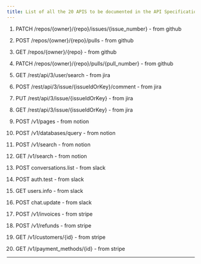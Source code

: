```yaml
---
title: List of all the 20 APIS to be documented in the API Specification
---
```


1. PATCH /repos/{owner}/{repo}/issues/{issue\_number} - from github
2. POST /repos/{owner}/{repo}/pulls - from github
3. GET /repos/{owner}/{repo} - from github
4. PATCH /repos/{owner}/{repo}/pulls/{pull\_number} - from github

5. GET /rest/api/3/user/search - from jira
6. POST /rest/api/3/issue/{issueIdOrKey}/comment - from jira
7. PUT /rest/api/3/issue/{issueIdOrKey} - from jira
8. GET /rest/api/3/issue/{issueIdOrKey} - from jira

9. POST /v1/pages - from notion
10. POST /v1/databases/query - from notion
11. POST /v1/search - from notion
12. GET /v1/search - from notion

13. POST conversations.list - from slack
14. POST auth.test - from slack
15. GET users.info - from slack
16. POST chat.update - from slack

17. POST /v1/invoices - from stripe
18. POST /v1/refunds - from stripe
19. GET /v1/customers/{id} - from stripe
20. GET /v1/payment\_methods/{id} - from stripe

---
